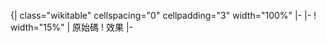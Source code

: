 <includeonly>{| class="wikitable" cellspacing="0" cellpadding="3" width="100%"
|-
|-
! width="15%" | 原始碼 
! 效果
|-
</includeonly><noinclude>
{{Documentation|Template:Tlrow/doc}}
</noinclude>